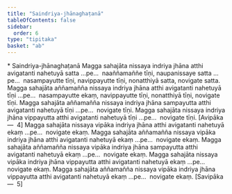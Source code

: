 ```yaml
---
title: "Saindriya-jhānaghaṭanā"
tableOfContents: false
sidebar:
  order: 6
type: "tipitaka"
basket: "ab"
---
```



<DynamicBreadcrumb />

<Paragraph type="center">
* Saindriya-jhānaghaṭanā
</Paragraph>

<Division number="479">

<Paragraph number="1611">
Magga sahajāta nissaya indriya jhāna atthi avigatanti nahetuyā satta …pe…  naaññamaññe tīṇi, naupanissaye satta …pe…  nasampayutte tīṇi, navippayutte tīṇi, nonatthiyā satta, novigate satta.
</Paragraph>

<Paragraph number="1612">
Magga sahajāta aññamañña nissaya indriya jhāna atthi avigatanti nahetuyā tīṇi …pe…  nasampayutte ekaṃ, navippayutte tīṇi, nonatthiyā tīṇi, novigate tīṇi.
</Paragraph>

<Paragraph number="1613">
Magga sahajāta aññamañña nissaya indriya jhāna sampayutta atthi avigatanti nahetuyā tīṇi …pe…  novigate tīṇi.
</Paragraph>

<Paragraph number="1614">
Magga sahajāta nissaya indriya jhāna vippayutta atthi avigatanti nahetuyā tīṇi …pe…  novigate tīṇi. [Avipāka—  4]
</Paragraph>

<Paragraph number="1615">
Magga sahajāta nissaya vipāka indriya jhāna atthi avigatanti nahetuyā ekaṃ …pe…  novigate ekaṃ.
</Paragraph>

<Paragraph number="1616">
Magga sahajāta aññamañña nissaya vipāka indriya jhāna atthi avigatanti nahetuyā ekaṃ …pe…  novigate ekaṃ.
</Paragraph>

<Paragraph number="1617">
Magga sahajāta aññamañña nissaya vipāka indriya jhāna sampayutta atthi avigatanti nahetuyā ekaṃ …pe…  novigate ekaṃ.
</Paragraph>

<Paragraph number="1618">
Magga sahajāta nissaya vipāka indriya jhāna vippayutta atthi avigatanti nahetuyā ekaṃ …pe…  novigate ekaṃ.
</Paragraph>

<Paragraph number="1619">
Magga sahajāta aññamañña nissaya vipāka indriya jhāna vippayutta atthi avigatanti nahetuyā ekaṃ …pe…  novigate ekaṃ. [Savipāka—  5]
</Paragraph>
</Division>